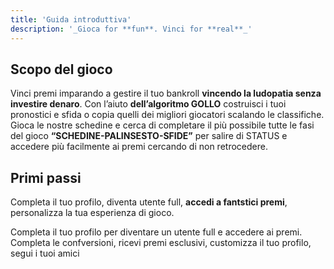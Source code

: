 ```yaml
---
title: 'Guida introduttiva'
description: '_Gioca for **fun**. Vinci for **real**_'
---
```


## Scopo del gioco

Vinci premi imparando a gestire il tuo bankroll **vincendo la ludopatia senza investire denaro**. 
Con l’aiuto **dell’algoritmo GOLLO** costruisci i tuoi pronostici e sfida o copia quelli dei migliori giocatori scalando le classifiche. 
Gioca le nostre schedine e cerca di completare il più possibile tutte le fasi del gioco 
**“SCHEDINE-PALINSESTO-SFIDE”** per salire di STATUS e accedere più facilmente ai premi cercando di non retrocedere.

## Primi passi

Completa il tuo profilo, diventa utente full, **accedi a fantstici premi**, personalizza la tua esperienza di gioco.

<CardGroup>

<Card title="Completa il profilo" icon="paintbrush" href="/settings/global">
  Completa il tuo profilo per diventare un utente full e accedere ai premi.
</Card>

<Card title="Personalizza la tua esperienza" icon="square-code" href="/api-playground/configuration">
Completa le confversioni, ricevi premi esclusivi, customizza il tuo profilo, segui i tuoi amici
</Card>

</CardGroup>
